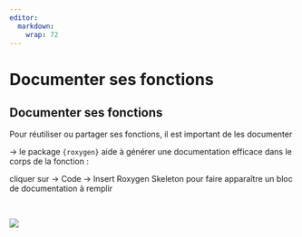 ```yaml
---
editor: 
  markdown: 
    wrap: 72
---
```


# Documenter ses fonctions {.backgroundTitre .unnumbered}

## Documenter ses fonctions {.unnumbered}

Pour réutiliser ou partager ses fonctions, il est important de les
documenter

→ le package `{roxygen}` aide à générer une documentation efficace dans le corps de la fonction :

cliquer sur -\> Code -\> Insert Roxygen Skeleton pour faire apparaître
un bloc de documentation à remplir

<br>

![](img/clipboard-documenter.png)
